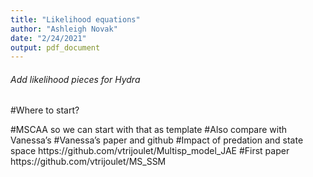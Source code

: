 ```yaml
---
title: "Likelihood equations"
author: "Ashleigh Novak"
date: "2/24/2021"
output: pdf_document
---
```



###### Add likelihood pieces for Hydra ###### 

#Where to start?

#MSCAA so we can start with that as template
#Also compare with Vanessa’s 
#Vanessa’s paper and github
#Impact of predation and state space https://github.com/vtrijoulet/Multisp_model_JAE
#First paper https://github.com/vtrijoulet/MS_SSM

  


